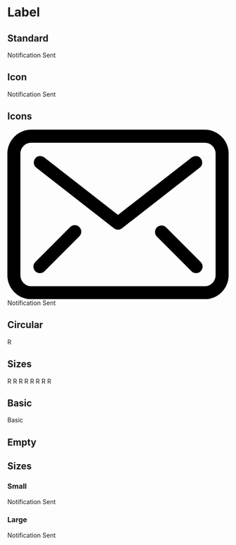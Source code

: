 
<Meta title="Components|Label" />

# Label

## Standard

<Preview>
    <Story name="standard">
        <Label>Notification Sent</Label>
    </Story>
</Preview>

## Icon

<Preview>
    <Story name="icon">
        <Label>
        Notification Sent <Icon name="search" />
        </Label>
    </Story>
</Preview>

## Icons

<Preview>
    <Story name="icons">
        <Label>
            <svg
                xmlns="http://www.w3.org/2000/svg"
                className="fill-marine-dark w5 h4 mr2"
                viewBox="0 0 25.5 19.5"
            >
                <g data-name="Layer 2">
                    <g data-name="Layer 1">
                        <path d="M22.75 19.5h-20A2.75 2.75 0 0 1 0 16.75v-14A2.75 2.75 0 0 1 2.75 0h20a2.75 2.75 0 0 1 2.75 2.75v14a2.75 2.75 0 0 1-2.75 2.75zm-20-18A1.25 1.25 0 0 0 1.5 2.75v14A1.25 1.25 0 0 0 2.75 18h20A1.25 1.25 0 0 0 24 16.75v-14a1.25 1.25 0 0 0-1.25-1.25z" />
                        <path d="M12.75 11.5a.72.72 0 0 1-.46-.16l-9-7a.75.75 0 0 1 .92-1.18l8.54 6.64 8.54-6.64a.75.75 0 0 1 .92 1.18l-9 7a.72.72 0 0 1-.46.16zM3.75 16.5a.74.74 0 0 1-.53-.22.75.75 0 0 1 0-1.06l4-4a.75.75 0 1 1 1.06 1.06l-4 4a.74.74 0 0 1-.53.22zM21.75 16.5a.74.74 0 0 1-.53-.22l-4-4a.75.75 0 0 1 1.06-1.06l4 4a.75.75 0 0 1 0 1.06.74.74 0 0 1-.53.22z" />
                    </g>
                </g>
            </svg>
    Notification Sent <Icon name="search" />
        </Label>
    </Story>
</Preview>

## Circular

<Preview>
    <Story name="circular">
        <Label circular>R</Label>
    </Story>
</Preview>

## Sizes

<Preview>
    <Story name="circular sizes">
        <div>
            <Label circular size="mini">
            R
            </Label>
            <Label circular size="tiny">
            R
            </Label>
            <Label circular size="small">
            R
            </Label>
            <Label circular size="medium">
            R
            </Label>
            <Label circular size="large">
            R
            </Label>
            <Label circular size="big">
            R
            </Label>
            <Label circular size="huge">
            R
            </Label>
            <Label circular size="massive">
            R
            </Label>
        </div>
    </Story>
</Preview>

## Basic

<Preview>
    <Story name="basic">
        <Label basic>Basic</Label>
    </Story>
</Preview>

## Empty

<Preview>
    <Story name="empty">
        <Label circular size="mini" empty color="red" />
    </Story>
</Preview>

## Sizes

### Small

<Preview>
    <Story name="small">
        <Label size="small">Notification Sent</Label>
    </Story>
</Preview>

### Large

<Preview>
    <Story name="large">
        <Label size="large">Notification Sent</Label>
    </Story>
</Preview>

